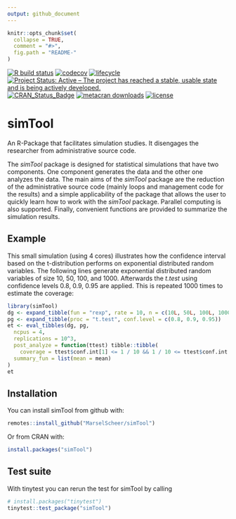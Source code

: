 ```yaml
---
output: github_document
---
```


<!-- README.md is generated from README.Rmd. Please edit that file -->

```r
knitr::opts_chunk$set(
  collapse = TRUE,
  comment = "#>",
  fig.path = "README-"
)
```


[![R build status](https://github.com/MarselScheer/simTool/workflows/R-CMD-check/badge.svg)](https://github.com/MarselScheer/simTool/actions)
[![codecov](https://codecov.io/gh/MarselScheer/simTool/branch/development/graph/badge.svg?token=aCoLwwqLrB)](https://codecov.io/gh/MarselScheer/simTool)
[![lifecycle](https://img.shields.io/badge/lifecycle-stable-brightgreen.svg)](https://lifecycle.r-lib.org/articles/stages.html)
[![Project Status: Active – The project has reached a stable, usable
state and is being actively
developed.](https://www.repostatus.org/badges/latest/active.svg)](https://www.repostatus.org/#active)
[![CRAN_Status_Badge](https://www.r-pkg.org/badges/version/simTool)](https://cran.r-project.org/package=simTool)
[![metacran
downloads](https://cranlogs.r-pkg.org/badges/simTool)](https://cran.r-project.org/package=simTool)
[![license](https://img.shields.io/badge/license-GPL--3-blue.svg)](https://www.gnu.org/licenses/gpl-3.0.en.html)


# simTool

An R-Package that facilitates simulation studies. It disengages the researcher from administrative source code.

The *simTool* package is designed for statistical simulations that
have two components. One component generates the data and the other one
analyzes the data. The main aims of the *simTool* package are the reduction
of the administrative source code (mainly loops and management code for the results) 
and a simple applicability
of the package that allows the user to quickly learn how to work with the
*simTool* package. Parallel computing is also supported. Finally, convenient
functions are provided to summarize the simulation results.

## Example

This small simulation (using 4 cores) illustrates how the confidence interval based on the
t-distribution performs on exponential distributed random variables. The
following lines generate exponential distributed random variables of size
10, 50, 100, and 1000. Afterwards the *t.test* using confidence levels
0.8, 0.9, 0.95 are applied. This is repeated 1000 times to estimate
the coverage:

```r
library(simTool)
dg <- expand_tibble(fun = "rexp", rate = 10, n = c(10L, 50L, 100L, 1000L))
pg <- expand_tibble(proc = "t.test", conf.level = c(0.8, 0.9, 0.95))
et <- eval_tibbles(dg, pg, 
  ncpus = 4,
  replications = 10^3,
  post_analyze = function(ttest) tibble::tibble(
    coverage = ttest$conf.int[1] <= 1 / 10 && 1 / 10 <= ttest$conf.int[2]),
  summary_fun = list(mean = mean)
)
et
```

## Installation

You can install simTool from github with:

```r
remotes::install_github("MarselScheer/simTool")
```

Or from CRAN with:

```r
install.packages("simTool")
```

## Test suite

With tinytest you can rerun the test for simTool by calling

```r
# install.packages("tinytest")
tinytest::test_package("simTool")
```
